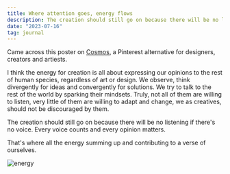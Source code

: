```yaml
---
title: Where attention goes, energy flows
description: The creation should still go on because there will be no listening if there's no voice. Every voice counts and every opinion matters.
date: "2023-07-16"
tag: journal
---
```


Came across this poster on [Cosmos](https://www.cosmos.so), a Pinterest alternative for designers, creators and artiests. 

I think the energy for creation is all about expressing our opinions to the rest of human species, regardless of art or design. We observe, think divergently for ideas and convergently for solutions. We try to talk to the rest of the world by sparking their mindsets. Truly, not all of them are willing to listen, very little of them are willing to adapt and change, we as creatives, should not be discouraged by them.

The creation should still go on because there will be no listening if there's no voice. Every voice counts and every opinion matters.

That's where all the energy summing up and contributing to a verse of ourselves.

<script src="tilt.jquery.js"></script>

<span data-tilt>
<div class="md:container md:mx-auto box-border p-8 border-0 bg-slate-50 dark:bg-slate-900">
    <Image class="rounded-md shadow-2xl" src="/energy.jpg" alt="energy"/>
</div>
</span>